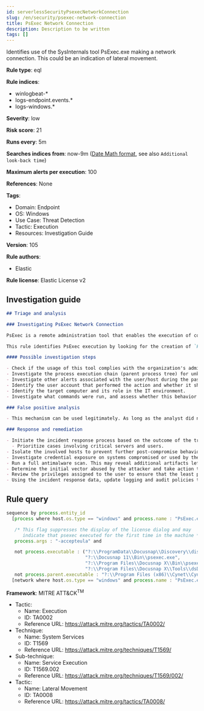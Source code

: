 ```yaml
---
id: serverlessSecurityPsexecNetworkConnection
slug: /en/security/psexec-network-connection
title: PsExec Network Connection
description: Description to be written
tags: []
---
```


<div id="psexec-network-connection"></div>

Identifies use of the SysInternals tool PsExec.exe making a network connection. This could be an indication of lateral movement.

**Rule type**: eql

**Rule indices**: 

* winlogbeat-*
* logs-endpoint.events.*
* logs-windows.*

**Severity**: low

**Risk score**: 21

**Runs every**: 5m

**Searches indices from**: now-9m ([Date Math format](((ref))/common-options.html#date-math), see also <DocLink id="serverlessSecurityRulesUiCreate" section="set-the-rules-schedule">`Additional look-back time`</DocLink>)

**Maximum alerts per execution**: 100

**References**: None

**Tags**: 

* Domain: Endpoint
* OS: Windows
* Use Case: Threat Detection
* Tactic: Execution
* Resources: Investigation Guide

**Version**: 105

**Rule authors**: 

* Elastic

**Rule license**: Elastic License v2

## Investigation guide

```markdown
## Triage and analysis

### Investigating PsExec Network Connection

PsExec is a remote administration tool that enables the execution of commands with both regular and SYSTEM privileges on Windows systems. Microsoft develops it as part of the Sysinternals Suite. Although commonly used by administrators, PsExec is frequently used by attackers to enable lateral movement and execute commands as SYSTEM to disable defenses and bypass security protections.

This rule identifies PsExec execution by looking for the creation of `PsExec.exe`, the default name for the utility, followed by a network connection done by the process.

#### Possible investigation steps

- Check if the usage of this tool complies with the organization's administration policy.
- Investigate the process execution chain (parent process tree) for unknown processes. Examine their executable files for prevalence, whether they are located in expected locations, and if they are signed with valid digital signatures.
- Investigate other alerts associated with the user/host during the past 48 hours.
- Identify the user account that performed the action and whether it should perform this kind of action.
- Identify the target computer and its role in the IT environment.
- Investigate what commands were run, and assess whether this behavior is prevalent in the environment by looking for similar occurrences across hosts.

### False positive analysis

- This mechanism can be used legitimately. As long as the analyst did not identify suspicious activity related to the user or involved hosts, and the tool is allowed by the organization's policy, such alerts can be dismissed.

### Response and remediation

- Initiate the incident response process based on the outcome of the triage.
  - Prioritize cases involving critical servers and users.
- Isolate the involved hosts to prevent further post-compromise behavior.
- Investigate credential exposure on systems compromised or used by the attacker to ensure all compromised accounts are identified. Reset passwords for these accounts and other potentially compromised credentials, such as email, business systems, and web services.
- Run a full antimalware scan. This may reveal additional artifacts left in the system, persistence mechanisms, and malware components.
- Determine the initial vector abused by the attacker and take action to prevent reinfection through the same vector.
- Review the privileges assigned to the user to ensure that the least privilege principle is being followed.
- Using the incident response data, update logging and audit policies to improve the mean time to detect (MTTD) and the mean time to respond (MTTR).

```

## Rule query

```js
sequence by process.entity_id
  [process where host.os.type == "windows" and process.name : "PsExec.exe" and event.type == "start" and

   /* This flag suppresses the display of the license dialog and may
      indicate that psexec executed for the first time in the machine */
   process.args : "-accepteula" and

   not process.executable : ("?:\\ProgramData\\Docusnap\\Discovery\\discovery\\plugins\\17\\Bin\\psexec.exe",
                             "?:\\Docusnap 11\\Bin\\psexec.exe",
                             "?:\\Program Files\\Docusnap X\\Bin\\psexec.exe",
                             "?:\\Program Files\\Docusnap X\\Tools\\dsDNS.exe") and
   not process.parent.executable : "?:\\Program Files (x86)\\Cynet\\Cynet Scanner\\CynetScanner.exe"]
  [network where host.os.type == "windows" and process.name : "PsExec.exe"]

```

**Framework**: MITRE ATT&CK<sup>TM</sup>

* Tactic:
    * Name: Execution
    * ID: TA0002
    * Reference URL: https://attack.mitre.org/tactics/TA0002/
* Technique:
    * Name: System Services
    * ID: T1569
    * Reference URL: https://attack.mitre.org/techniques/T1569/
* Sub-technique:
    * Name: Service Execution
    * ID: T1569.002
    * Reference URL: https://attack.mitre.org/techniques/T1569/002/
* Tactic:
    * Name: Lateral Movement
    * ID: TA0008
    * Reference URL: https://attack.mitre.org/tactics/TA0008/

